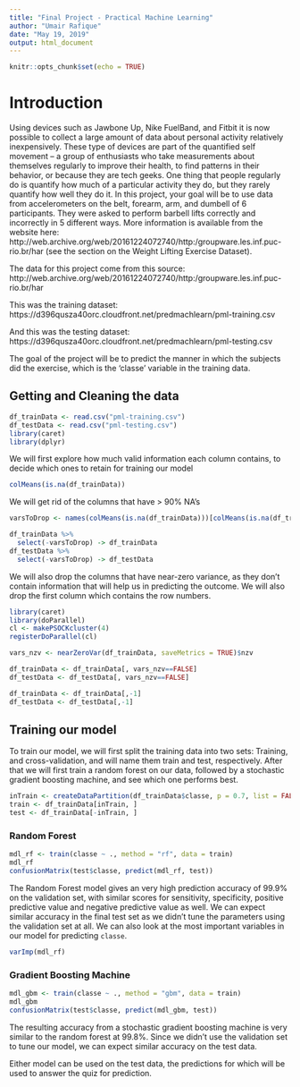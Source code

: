 ```yaml
---
title: "Final Project - Practical Machine Learning"
author: "Umair Rafique"
date: "May 19, 2019"
output: html_document
---
```


```r
knitr::opts_chunk$set(echo = TRUE)
```

# Introduction

Using devices such as Jawbone Up, Nike FuelBand, and Fitbit it is now possible to collect a large amount of data about personal activity relatively inexpensively. These type of devices are part of the quantified self movement – a group of enthusiasts who take measurements about themselves regularly to improve their health, to find patterns in their behavior, or because they are tech geeks. One thing that people regularly do is quantify how much of a particular activity they do, but they rarely quantify how well they do it. In this project, your goal will be to use data from accelerometers on the belt, forearm, arm, and dumbell of 6 participants. They were asked to perform barbell lifts correctly and incorrectly in 5 different ways. More information is available from the website here: http://web.archive.org/web/20161224072740/http:/groupware.les.inf.puc-rio.br/har (see the section on the Weight Lifting Exercise Dataset).

The data for this project come from this source: http://web.archive.org/web/20161224072740/http:/groupware.les.inf.puc-rio.br/har

This was the training dataset:
https://d396qusza40orc.cloudfront.net/predmachlearn/pml-training.csv

And this was the testing dataset:
https://d396qusza40orc.cloudfront.net/predmachlearn/pml-testing.csv

The goal of the project will be to predict the manner in which the subjects did the exercise, which is the 'classe' variable in the training data.

## Getting and Cleaning the data

```r
df_trainData <- read.csv("pml-training.csv")
df_testData <- read.csv("pml-testing.csv")
library(caret)
library(dplyr)
```

We will first explore how much valid information each column contains, to decide which ones to retain for training our model

```r
colMeans(is.na(df_trainData))
```

We will get rid of the columns that have > 90% NA's

```r
varsToDrop <- names(colMeans(is.na(df_trainData)))[colMeans(is.na(df_trainData)) > 0.9]

df_trainData %>% 
  select(-varsToDrop) -> df_trainData
df_testData %>% 
  select(-varsToDrop) -> df_testData
```

We will also drop the columns that have near-zero variance, as they don't contain information that will help us in predicting the outcome. We will also drop the first column which contains the row numbers.

```r
library(caret)
library(doParallel)
cl <- makePSOCKcluster(4)
registerDoParallel(cl)

vars_nzv <- nearZeroVar(df_trainData, saveMetrics = TRUE)$nzv

df_trainData <- df_trainData[, vars_nzv==FALSE]
df_testData <- df_testData[, vars_nzv==FALSE]

df_trainData <- df_trainData[,-1]
df_testData <- df_testData[,-1]
```

## Training our model

To train our model, we will first split the training data into two sets: Training, and cross-validation, and will name them train and test, respectively. After that we will first train a random forest on our data, followed by a stochastic gradient boosting machine, and see which one performs best.

```r
inTrain <- createDataPartition(df_trainData$classe, p = 0.7, list = FALSE)
train <- df_trainData[inTrain, ]
test <- df_trainData[-inTrain, ]
```

### Random Forest
```r
mdl_rf <- train(classe ~ ., method = "rf", data = train)
mdl_rf
confusionMatrix(test$classe, predict(mdl_rf, test))
```

The Random Forest model gives an very high prediction accuracy of 99.9% on the validation set, with similar scores for sensitivity, specificity, positive predictive value and negative predictive value as well. We can expect similar accuracy in the final test set as we didn't tune the parameters using the validation set at all. We can also look at the most important variables in our model for predicting `classe`.

```r
varImp(mdl_rf)
```

### Gradient Boosting Machine
```r
mdl_gbm <- train(classe ~ ., method = "gbm", data = train)
mdl_gbm
confusionMatrix(test$classe, predict(mdl_gbm, test))
```

The resulting accuracy from a stochastic gradient boosting machine is very similar to the random forest at 99.8%. Since we didn't use the validation set to tune our model, we can expect similar accuracy on the test data.

Either model can be used on the test data, the predictions for which will be used to answer the quiz for prediction.
